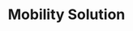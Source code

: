 ---
title: 'Mobility Solution'
images: 'https://res.cloudinary.com/dzcwvkzmy/image/upload/v1702466501/Bryan%20and%20Beckley/Vendors%20LOGO/16_nectdj.png'
icon: 'https://res.cloudinary.com/dzcwvkzmy/image/upload/v1702589005/Bryan%20and%20Beckley/icons_website/fast-delivery_lduhqi.png'
para: "Enhance business productivity and performance on the go with our cutting-edge mobility innovations. More about our offerings tailored to your industry's needs."
desc: "Bryan & Beckley mobility solutions enhance business productivity and performance on the go. As a distributor for top global innovators, we provide diverse mobile technologies like handheld computers, tablets, vehicle mounts, wearables, and RFID readers. Our offerings span industries from retail to healthcare. We supply mobile point-of-sale scanners, interactive kiosks, locating systems, and more to retailers. For healthcare, we distribute mobile DNA devices, computers, and temperature monitoring equipment. With strong vendor partnerships and distribution networks across Europe, the Middle East, Africa, and beyond, we deliver cutting-edge mobility products and services tailored to your needs. Our expertise helps solve challenges and drive productivity for mobile workforces"
---